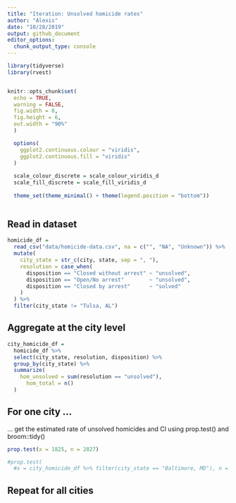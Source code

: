```yaml
---
title: "Iteration: Unsolved homicide rates"
author: "Alexis"
date: "10/28/2019"
output: github_document
editor_options: 
  chunk_output_type: console
---
```


```r
library(tidyverse)
library(rvest)


knitr::opts_chunk$set(
  echo = TRUE,
  warning = FALSE,
  fig.width = 8,
  fig.height = 6,
  out.width = "90%"
  )

  options(
    ggplot2.continuous.colour = "viridis",
    ggplot2.continuous.fill = "viridis"
  )
  
  scale_colour_discrete = scale_colour_viridis_d
  scale_fill_discrete = scale_fill_viridis_d
  
  theme_set(theme_minimal() + theme(legend.position = "bottom"))
  
```

## Read in dataset
```r
homicide_df = 
  read_csv("data/homicide-data.csv", na = c("", "NA", "Unknown")) %>%
  mutate(
    city_state = str_c(city, state, sep = ", "),
    resolution = case_when(
      disposition == "Closed without arrest" ~ "unsolved",
      disposition == "Open/No arrest"        ~ "unsolved",
      disposition == "Closed by arrest"      ~ "solved"
    )
  ) %>% 
  filter(city_state != "Tulsa, AL") 

```

## Aggregate at the city level
```r
city_homicide_df =
  homicide_df %>%
  select(city_state, resolution, disposition) %>%
  group_by(city_state) %>%
  summarize(
    hom_unsolved = sum(resolution == "unsolved"),
      hom_total = n()
  )
```

## For one city ...

... get the estimated rate of unsolved homicides and CI using prop.test() and broom::tidy()

```r
prop.test(x = 1825, n = 2827)
```

```r
#prop.test(
  #x = city_homicide_df %>% filter(city_state == "Baltimore, MD"), n = 2827

```

## Repeat for all cities

